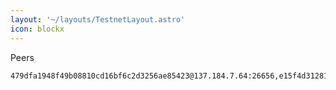 ```yaml
---
layout: '~/layouts/TestnetLayout.astro'
icon: blockx
---
```


 Peers
```
479dfa1948f49b08810cd16bf6c2d3256ae85423@137.184.7.64:26656,e15f4d31281036c69fa17269d9b26ff8733511c6@147.182.238.235:26656,9b84b33d44a880a520006ae9f75ef030b259cbaf@137.184.38.212:26656,85d0069266e78896f9d9e17915cdfd271ba91dfd@146.190.153.165:26656
```
